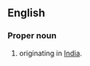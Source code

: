 ==English==

===Proper noun===
{{en-proper noun}}

# {{surname|from=India|dot=}} originating in [[India]].